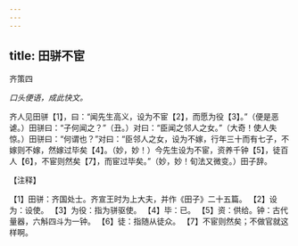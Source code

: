 ```yaml
---
---
---
```

title: 田骈不宦
---



齐策四

*口头便语，成此快文。*

齐人见田骈【1】，曰：“闻先生高义，设为不宦【2】，而愿为役【3】。”（便是恶谑。）田骈曰：“子何闻之？”（丑。）对曰：“臣闻之邻人之女。”（大奇！使人失惊。）田骈曰：“何谓也？”对曰：“臣邻人之女，设为不嫁，行年三十而有七子，不嫁则不嫁，然嫁过毕矣【4】。（妙，妙！）今先生设为不宦，资养千钟【5】，徒百人【6】，不宦则然矣【7】，而宦过毕矣。”（妙，妙！旬法又微变。）田子辞。

【注释】

【1】田骈：齐国处士。齐宣王时为上大夫，并作《田子》二十五篇。
【2】设为：设使。
【3】为役：指为骈驱使。
【4】毕：已。
【5】资：供给。钟：古代量器，六斛四斗为一钟。
【6】徒：指随从徒众。
【7】不宦则然矣；不做官就这样啊。